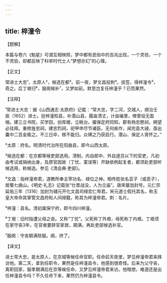 ```yaml
---
---
---
```

title: 梓潼令
---




【题解】


本篇与卷六《魁星》可谓互相映照，梦中都有民俗中的吉兆出现，一个灵验，一个不灵验，却都反映了科举时代士人“梦想亦幻”的心理。

【正文】

常进士大忠¹，太原人²，候选在都³。前一夜，梦文昌投刺⁴。拔签，得梓潼令⁵，奇之。后丁艰归⁶，服阕候补⁷，又梦如前。默思岂复任梓潼乎？已而果然。





【注释】


¹常进士大忠：据《山西通志·太原府》记载：“常大忠，字二河，交城人，顺治壬辰（1652）进士。铨梓潼知县，补潜山县，履亩清丈，计亩编里，俾里役无盈缩。建三立书院，买学田，创库楼，立眺台。擢保定府同知，郡有杨忠愍祠，朔望必往拜。重修旌忠祠，建忠烈祠，祀甲申尽节诸臣。无何疾作，闻完县大祲，亟出囊中二百金赈之。不三日卒，榇不能归。众镈之乃获启行。潜山、保定人胥怀之。”

²太原：府名。明清时代治所在阳曲县，即今山西太原。

³候选在都：在京都等候吏部选用。清制，内自郎中、外自道员以下的官吏，凡初由考试或捐纳出身，及原官因故（丁忧、罣误等）开缺依例起复者，都须赴吏部听候选用，称候选。参见《清会典·吏部》。

⁴文昌：指梓潼帝君，道教所奉主宰功名、禄位之神。相传姓张名亚子（或恶子），居蜀七曲山。《明史·礼志》记载张“仕晋战没，人为立庙”。唐宋屡加封号。元仁宗延佑三年（1316）加封为辅元开化文昌司禄宏仁帝君。宋元道士假托其名，称玉皇大帝命其掌管文昌府和人间禄籍，称其为梓潼帝君。刺：名片。

⁵梓潼：县名。清初属保宁府，即今四川梓潼。

⁶丁艰：旧时指遭父母之丧。又称“丁忧”。父死称丁外艰，母死称丁内艰。丁艰须在家守丧3年，在官者要辞官家居，期满，再赴吏部候选补官。

⁷服阕：守丧期满除服。阕，终了。





【译文】


进士常大忠，是太原人，在京城等候任命官职。任命前天夜里，梦见梓潼帝君来拜访他。第二天，拿到任职令，果然是任梓潼县令，他感到很奇怪。后来为父守丧，离职回家，服孝期满后在京等候任命，又梦见梓潼帝君来访。他暗想，难道还是出任梓潼县令吗？不久任命下来，果然仍为梓潼县令。